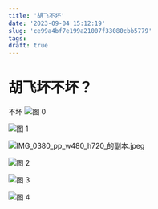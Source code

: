 ```yaml
---
title: '胡飞不坏'
date: '2023-09-04 15:12:19'
slug: 'ce99a4bf7e199a21007f33080cbb5779'
tags:
draft: true
---
```

# 胡飞坏不坏？

不坏
![图 0](https://res.cloudinary.com/brickhu/image/upload/v1693812894/md/c866ac7657c05fe45a1c63a6e2828a568d340a3fbb7a65159a6e6151fa1a03eb.jpg)  

![图 1](https://static.ruwu.xyz/74a70c4ecb9f8728512226134f50a37f215e94a32bc51ef6511c1d75c29f9597.jpeg)  

![IMG_0380_pp_w480_h720_的副本.jpeg](https://s2.loli.net/2023/09/04/TvcXhCAVUGgzSKn.jpg)

![图 2](https://s2.loli.net/2023/09/04/luw69GPiTveF3cx.webp)  

![图 3](https://s2.loli.net/2023/09/04/fnABdq5KmVYLaiH.jpg)  

![图 4](https://s2.loli.net/2023/09/04/xY92TEBZ8L3fPh7.png)  
